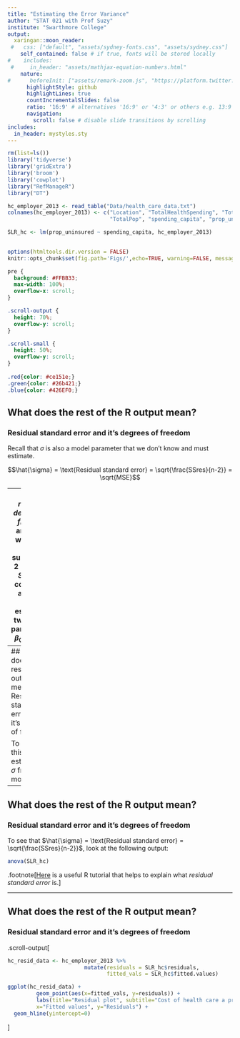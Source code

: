 ```yaml
---
title: "Estimating the Error Variance"
author: "STAT 021 with Prof Suzy"
institute: "Swarthmore College"
output:
  xaringan::moon_reader:
 #   css: ["default", "assets/sydney-fonts.css", "assets/sydney.css"]
    self_contained: false # if true, fonts will be stored locally
#    includes:
 #     in_header: "assets/mathjax-equation-numbers.html"
    nature:
#      beforeInit: ["assets/remark-zoom.js", "https://platform.twitter.com/widgets.js"]
      highlightStyle: github
      highlightLines: true
      countIncrementalSlides: false
      ratio: '16:9' # alternatives '16:9' or '4:3' or others e.g. 13:9
      navigation:
        scroll: false # disable slide transitions by scrolling
includes:
  in_header: mystyles.sty
---
```



```r
rm(list=ls())
library('tidyverse')
library('gridExtra')
library('broom')
library('cowplot')
library("RefManageR")
library("DT")

hc_employer_2013 <- read_table("Data/health_care_data.txt") 
colnames(hc_employer_2013) <- c("Location", "TotalHealthSpending", "TotalUninsured", 
                                "TotalPop", "spending_capita", "prop_uninsured")

SLR_hc <- lm(prop_uninsured ~ spending_capita, hc_employer_2013)

 
options(htmltools.dir.version = FALSE)
knitr::opts_chunk$set(fig.path='Figs/',echo=TRUE, warning=FALSE, message=FALSE)
```

```css
pre {
  background: #FFBB33;
  max-width: 100%;
  overflow-x: scroll;
}

.scroll-output {
  height: 70%;
  overflow-y: scroll;
}

.scroll-small {
  height: 50%;
  overflow-y: scroll;
}
   
.red{color: #ce151e;}
.green{color: #26b421;}
.blue{color: #426EF0;}
```


## What does the rest of the R output mean? 
### Residual standard error and it's degrees of freedom

Recall that $\sigma$ is also a model parameter that we don't know and must estimate. 


$$\hat{\sigma} = \text{Residual standard error} =  \sqrt{\frac{SSres}{n-2}} = \sqrt{MSE}$$

--
The *residual degrees of freedom* are $n-2$, where we are subtracting $2$ because *SSres* is computed after we have estimated two model parameters, $\beta_0$ and $\beta_1$. 


```r
df.residual(SLR_hc)
dim(hc_employer_2013)
```

---
## What does the rest of the R output mean? 
### Residual standard error and it's degrees of freedom

To extract this estimate for $\sigma$ from the model use: 
```r
SLR_hc_summary <- SLR_hc %>% summary
SLR_hc_summary$sigma
```



---
## What does the rest of the R output mean? 
### Residual standard error and it's degrees of freedom

To see that $\hat{\sigma} = \text{Residual standard error} =  \sqrt{\frac{SSres}{n-2}}$,
look at the following output: 

```r
anova(SLR_hc)
```


.footnote[<a href="https://campus.datacamp.com/courses/correlation-and-regression/model-fit?ex=3">Here</a> is a useful R tutorial that helps to explain what *residual standard error* is.] 



---
## What does the rest of the R output mean? 
### Residual standard error and it's degrees of freedom

.scroll-output[
```r
hc_resid_data <- hc_employer_2013 %>% 
                        mutate(residuals = SLR_hc$residuals, 
                               fitted_vals = SLR_hc$fitted.values) 

ggplot(hc_resid_data) +
         geom_point(aes(x=fitted_vals, y=residuals)) + 
         labs(title="Residual plot", subtitle="Cost of health care a predictor of proportion of people uninsured",
         x="Fitted values", y="Residuals") + 
  geom_hline(yintercept=0)
```
]